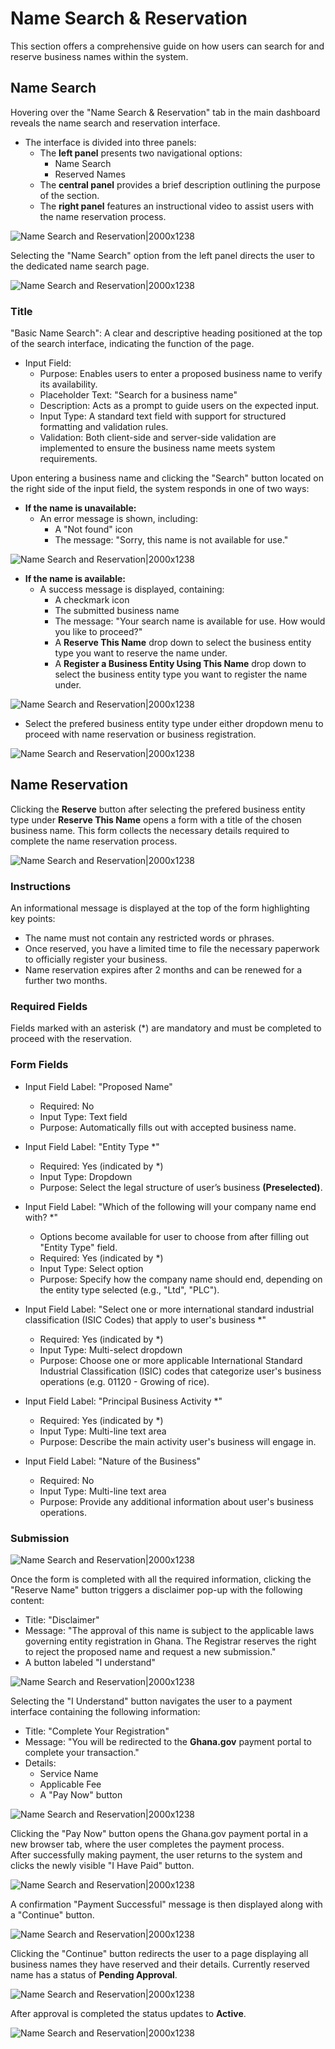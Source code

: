 # Name Search & Reservation

This section offers a comprehensive guide on how users can search for and reserve business names within the system.

## Name Search

Hovering over the "Name Search & Reservation" tab in the main dashboard reveals the name search and reservation interface.

- The interface is divided into three panels:
    - The **left panel** presents two navigational options:
        - Name Search
        - Reserved Names
    - The **central panel** provides a brief description outlining the purpose of the section.
    - The **right panel** features an instructional video to assist users with the name reservation process.

![Name Search and Reservation|2000x1238](/name-search1.png)

Selecting the "Name Search" option from the left panel directs the user to the dedicated name search page.

![Name Search and Reservation|2000x1238](/name-search2.png)

### Title
"Basic Name Search": A clear and descriptive heading positioned at the top of the search interface, indicating the function of the page.

- Input Field:
    - Purpose: Enables users to enter a proposed business name to verify its availability.
    - Placeholder Text: "Search for a business name"
    - Description: Acts as a prompt to guide users on the expected input.
    - Input Type: A standard text field with support for structured formatting and validation rules.
    - Validation: Both client-side and server-side validation are implemented to ensure the business name meets system requirements.

Upon entering a business name and clicking the "Search" button located on the right side of the input field, the system responds in one of two ways:

- **If the name is unavailable:**
    - An error message is shown, including:
        - A "Not found" icon
        - The message: "Sorry, this name is not available for use."

![Name Search and Reservation|2000x1238](/name-search4.png)

- **If the name is available:**
    - A success message is displayed, containing:
        - A checkmark icon
        - The submitted business name
        - The message: "Your search name is available for use. How would you like to proceed?"
        - A **Reserve This Name** drop down to select the business entity type you want to reserve the name under. 
        - A **Register a Business Entity Using This Name** drop down to select the business entity type you want to register the name under. 

![Name Search and Reservation|2000x1238](/name-search3.png)

- Select the prefered business entity type under either dropdown menu to proceed with name reservation or business registration.

![Name Search and Reservation|2000x1238](/name-search33.png)

## Name Reservation

Clicking the **Reserve** button after selecting the prefered business entity type under **Reserve This Name** opens a form with a title of the chosen business name. This form collects the necessary details required to complete the name reservation process.

![Name Search and Reservation|2000x1238](/name-search55.png)

### Instructions

An informational message is displayed at the top of the form highlighting key points:
- The name must not contain any restricted words or phrases.
- Once reserved, you have a limited time to file the necessary paperwork to officially register your business.
- Name reservation expires after 2 months and can be renewed for a further two months.

### Required Fields

Fields marked with an asterisk (*) are mandatory and must be completed to proceed with the reservation.

### Form Fields

- Input Field Label: "Proposed Name"  
  - Required: No  
  - Input Type: Text field  
  - Purpose: Automatically fills out with accepted business name.

- Input Field Label: "Entity Type *" 
  - Required: Yes (indicated by *)  
  - Input Type: Dropdown  
  - Purpose: Select the legal structure of user’s business **(Preselected)**.

- Input Field Label: "Which of the following will your company name end with? *"  
  - Options become available for user to choose from after filling out "Entity Type" field.
  - Required: Yes (indicated by *)  
  - Input Type: Select option
  - Purpose: Specify how the company name should end, depending on the entity type selected (e.g., "Ltd", "PLC").

- Input Field Label: "Select one or more international standard industrial classification (ISIC Codes) that apply to user's business *"  
  - Required: Yes (indicated by *)  
  - Input Type: Multi-select dropdown  
  - Purpose: Choose one or more applicable International Standard Industrial Classification (ISIC) codes that categorize user's business operations (e.g. 01120 - Growing of rice).

- Input Field Label: "Principal Business Activity *"  
  - Required: Yes (indicated by *)  
  - Input Type: Multi-line text area  
  - Purpose: Describe the main activity user's business will engage in.

- Input Field Label: "Nature of the Business"  
  - Required: No  
  - Input Type: Multi-line text area  
  - Purpose: Provide any additional information about user's business operations.

### Submission

![Name Search and Reservation|2000x1238](/name-search6.png)

Once the form is completed with all the required information, clicking the "Reserve Name" button triggers a disclaimer pop-up with the following content:

- Title: "Disclaimer"  
- Message: "The approval of this name is subject to the applicable laws governing entity registration in Ghana. The Registrar reserves the right to reject the proposed name and request a new submission."  
- A button labeled "I understand"

![Name Search and Reservation|2000x1238](/name-search7.png)

Selecting the "I Understand" button navigates the user to a payment interface containing the following information:

- Title: "Complete Your Registration"  
- Message: "You will be redirected to the **Ghana.gov** payment portal to complete your transaction."  
- Details:
  - Service Name  
  - Applicable Fee  
  - A "Pay Now" button

![Name Search and Reservation|2000x1238](/name-search8.png)

Clicking the "Pay Now" button opens the Ghana.gov payment portal in a new browser tab, where the user completes the payment process.  
After successfully making payment, the user returns to the system and clicks the newly visible "I Have Paid" button.

![Name Search and Reservation|2000x1238](/name-search9.png)

A confirmation "Payment Successful" message is then displayed along with a "Continue" button.

![Name Search and Reservation|2000x1238](/name-search10.png)

Clicking the "Continue" button redirects the user to a page displaying all business names they have reserved and their details. Currently reserved name has a status of **Pending Approval**.

![Name Search and Reservation|2000x1238](/name-search11.png)

After approval is completed the status updates to **Active**.

![Name Search and Reservation|2000x1238](/name-search12.png)
